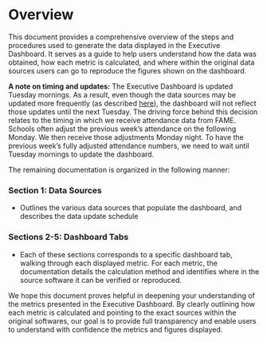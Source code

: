 # Overview {.unnumbered}

This document provides a comprehensive overview of the steps and procedures used to generate the data displayed in the Executive Dashboard. It serves as a guide to help users understand how the data was obtained, how each metric is calculated, and where within the original data sources users can go to reproduce the figures shown on the dashboard.

**A note on timing and updates:** The Executive Dashboard is updated Tuesday mornings. As a result, even though the data sources may be updated more frequently (as described [here](#data-sources)), the dashboard will not reflect those updates until the next Tuesday. The driving force behind this decision relates to the timing in which we receive attendance data from FAME. Schools often adjust the previous week's attendance on the following Monday. We then receive those adjustments Monday night. To have the previous week's fully adjusted attendance numbers, we need to wait until Tuesday mornings to update the dashboard.

The remaining documentation is organized in the following manner:

### Section 1: Data Sources

-   Outlines the various data sources that populate the dashboard, and describes the data update schedule

### Sections 2-5: Dashboard Tabs

-   Each of these sections corresponds to a specific dashboard tab, walking through each displayed metric. For each metric, the documentation details the calculation method and identifies where in the source software it can be verified or reproduced.

We hope this document proves helpful in deepening your understanding of the metrics presented in the Executive Dashboard. By clearly outlining how each metric is calculated and pointing to the exact sources within the original softwares, our goal is to provide full transparency and enable users to understand with confidence the metrics and figures displayed.
